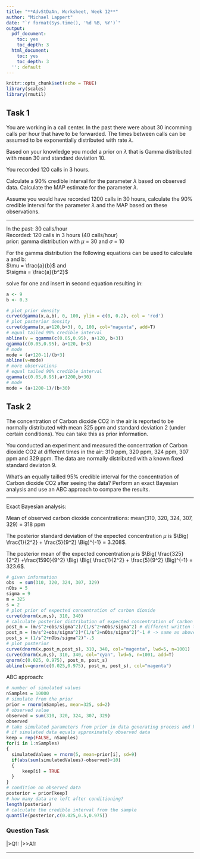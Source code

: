 ```yaml
---
title: "**AdvStDaAn, Worksheet, Week 12**"
author: "Michael Lappert"
date: "`r format(Sys.time(), '%d %B, %Y')`"
output:
  pdf_document:
    toc: yes
    toc_depth: 3
  html_document:
    toc: yes
    toc_depth: 3
  '': default
---
```


```r
knitr::opts_chunk$set(echo = TRUE)
library(scales)
library(rmutil)
```

## Task 1
You are working in a call center. In the past there were about 30 incomming calls per hour that have to be forwarded. The times between calls can be assumed to be exponentially distributed with rate $\lambda$.

Based on your knowledge you model a prior on $\lambda$ that is Gamma distributed with mean 30 and standard deviation 10.

You recorded 120 calls in 3 hours.

Calculate a 90% credible interval for the parameter $\lambda$ based on observed data. Calculate the MAP estimate for the parameter $\lambda$.

Assume you would have recorded 1200 calls in 30 hours, calculate the 90% credible interval for the parameter $\lambda$ and the MAP based on these observations.

***

In the past: 30 calls/hour\
Recorded: 120 calls in 3 hours (40 calls/hour)\
prior: gamma distribution with $\mu$ = 30 and $\sigma$ = 10\

For the gamma distribution the following equations can be used to calculate a and b:\
$\mu = \frac{a}{b}$ and \
$\sigma = \frac{a}{b^2}$

solve for one and insert in second equation resulting in:
```r
a <- 9
b <- 0.3

# plot prior density
curve(dgamma(x,a,b), 0, 100, ylim = c(0, 0.2), col = 'red') 
# plot posterior density
curve(dgamma(x,a+120,b+3), 0, 100, col="magenta", add=T) 
# equal tailed 90% credible interval
abline(v = qgamma(c(0.05,0.95), a+120, b+3))
qgamma(c(0.05,0.95), a+120, b+3)
# mode
mode = (a+120-1)/(b+3)
abline(v=mode)
# more observations
# equal tailed 90% credible interval
qgamma(c(0.05,0.95),a+1200,b+30)
# mode
mode = (a+1200-1)/(b+30)
```

## Task 2
The concentration of Carbon dioxide CO2 in the air is reported to be normally distributed with mean 325 ppm and standard deviation 2 (under certain conditions). You can take this as prior information.

You conducted an experiment and measured the concentration of Carbon dioxide CO2 at different times in the air: 310 ppm, 320 ppm, 324 ppm, 307 ppm and 329 ppm. The data are normally distributed with a known ﬁxed standard deviaton 9.

What’s an equally tailled 95% credible interval for the concentration of Carbon dioxide CO2  after seeing the data? Perform an exact Bayesian analysis and use an ABC approach to compare the results.

***
Exact Bayesian analysis:\


Mean of observed carbon dioxide concentrations: mean(310, 320, 324, 307, 329) = 318 ppm \

The posterior standard deviation of the expected concentration $\mu$ is $\Big(  \frac{1}{2^2} + \frac{5}{9^2}    \Big)^{-1} = 3.208$. \

The posterior mean of the expected concentration $\mu$ is $\Big(      \frac{325}{2^2} +\frac{1590}{9^2}         \Big) \Big(  \frac{1}{2^2} + \frac{5}{9^2}    \Big)^{-1}  = 323.6$.


```r
# given information
obs  = sum(310, 320, 324, 307, 329)
nObs = 5
sigma = 9
m = 325
s = 2
# plot prior of expected concentration of carbon dioxide
curve(dnorm(x,m,s), 310, 340)
# calculate posterior distribution of expected concentration of carbon dioxide
post_m = (m/s^2+obs/sigma^2)/(1/s^2+nObs/sigma^2) # different written than in slides: / and no ^-1
post_m = (m/s^2+obs/sigma^2)*(1/s^2+nObs/sigma^2)^-1 # -> same as above
post_s = (1/s^2+nObs/sigma^2)^-.5
# plot posterior
curve(dnorm(x,post_m,post_s), 310, 340, col="magenta", lwd=5, n=1001)
curve(dnorm(x,m,s), 310, 340, col="cyan", lwd=5, n=1001, add=T)
qnorm(c(0.025, 0.975), post_m, post_s)
abline(v=qnorm(c(0.025,0.975), post_m, post_s), col="magenta")
```


ABC approach: \

```r
# number of simulated values
nSamples = 10000
# simulate from the prior
prior = rnorm(nSamples, mean=325, sd=2)
# observed value
observed = sum(310, 320, 324, 307, 329)
observed
# take simulated parameters from prior in data generating process and keep values
# if simulated data equals approximately observed data
keep = rep(FALSE, nSamples)
for(i in 1:nSamples)
{
  simulatedValues = rnorm(5, mean=prior[i], sd=9)
  if(abs(sum(simulatedValues)-observed)<10)
  {
      keep[i] = TRUE
  }
}
# condition on observed data
posterior = prior[keep]
# how many data are left after conditioning?
length(posterior)
# calculate the credible interval from the sample
quantile(posterior,c(0.025,0.5,0.975))
```




### Question Task
|>Q1: 
|>>A1: 

***
